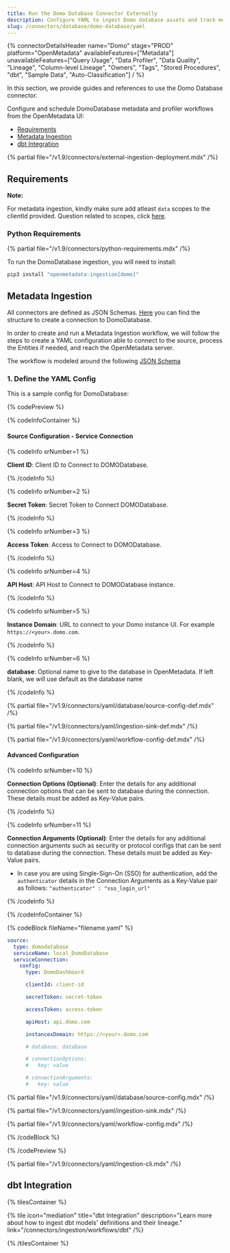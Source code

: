 ```yaml
---
title: Run the Domo Database Connector Externally
description: Configure YAML to ingest Domo database assets and track metadata like schema, usage, and dashboard relationships.
slug: /connectors/database/domo-database/yaml
---
```


{% connectorDetailsHeader
name="Domo"
stage="PROD"
platform="OpenMetadata"
availableFeatures=["Metadata"]
unavailableFeatures=["Query Usage", "Data Profiler", "Data Quality", "Lineage", "Column-level Lineage", "Owners", "Tags", "Stored Procedures", "dbt", "Sample Data", "Auto-Classification"]
/ %}

In this section, we provide guides and references to use the Domo Database connector.

Configure and schedule DomoDatabase metadata and profiler workflows from the OpenMetadata UI:

- [Requirements](#requirements)
- [Metadata Ingestion](#metadata-ingestion)
- [dbt Integration](#dbt-integration)

{% partial file="/v1.9/connectors/external-ingestion-deployment.mdx" /%}

## Requirements

**Note:**

For metadata ingestion, kindly make sure add atleast `data` scopes to the clientId provided.
Question related to scopes, click [here](https://developer.domo.com/portal/1845fc11bbe5d-api-authentication).


### Python Requirements

{% partial file="/v1.9/connectors/python-requirements.mdx" /%}

To run the DomoDatabase ingestion, you will need to install:

```bash
pip3 install "openmetadata-ingestion[domo]"
```

## Metadata Ingestion

All connectors are defined as JSON Schemas.
[Here](https://github.com/open-metadata/OpenMetadata/blob/main/openmetadata-spec/src/main/resources/json/schema/entity/services/connections/database/athenaConnection.json)
you can find the structure to create a connection to DomoDatabase.

In order to create and run a Metadata Ingestion workflow, we will follow
the steps to create a YAML configuration able to connect to the source,
process the Entities if needed, and reach the OpenMetadata server.

The workflow is modeled around the following
[JSON Schema](https://github.com/open-metadata/OpenMetadata/blob/main/openmetadata-spec/src/main/resources/json/schema/metadataIngestion/workflow.json)

### 1. Define the YAML Config

This is a sample config for DomoDatabase:

{% codePreview %}

{% codeInfoContainer %}

#### Source Configuration - Service Connection

{% codeInfo srNumber=1 %}

**Client ID**: Client ID to Connect to DOMODatabase.

{% /codeInfo %}

{% codeInfo srNumber=2 %}

**Secret Token**: Secret Token to Connect DOMODatabase.

{% /codeInfo %}

{% codeInfo srNumber=3 %}

**Access Token**: Access to Connect to DOMODatabase.

{% /codeInfo %}

{% codeInfo srNumber=4 %}

**API Host**:  API Host to Connect to DOMODatabase instance.

{% /codeInfo %}

{% codeInfo srNumber=5 %}

**Instance Domain**: URL to connect to your Domo instance UI. For example `https://<your>.domo.com`.

{% /codeInfo %}

{% codeInfo srNumber=6 %}

**database**: Optional name to give to the database in OpenMetadata. If left blank, we will use default as the database name

{% /codeInfo %}

{% partial file="/v1.9/connectors/yaml/database/source-config-def.mdx" /%}

{% partial file="/v1.9/connectors/yaml/ingestion-sink-def.mdx" /%}

{% partial file="/v1.9/connectors/yaml/workflow-config-def.mdx" /%}

#### Advanced Configuration

{% codeInfo srNumber=10 %}

**Connection Options (Optional)**: Enter the details for any additional connection options that can be sent to database during the connection. These details must be added as Key-Value pairs.

{% /codeInfo %}

{% codeInfo srNumber=11 %}

**Connection Arguments (Optional)**: Enter the details for any additional connection arguments such as security or protocol configs that can be sent to database during the connection. These details must be added as Key-Value pairs.

- In case you are using Single-Sign-On (SSO) for authentication, add the `authenticator` details in the Connection Arguments as a Key-Value pair as follows: `"authenticator" : "sso_login_url"`

{% /codeInfo %}

{% /codeInfoContainer %}

{% codeBlock fileName="filename.yaml" %}


```yaml {% isCodeBlock=true %}
source:
  type: domodatabase
  serviceName: local_DomoDatabase
  serviceConnection:
    config:
      type: DomoDashboard
```
```yaml {% srNumber=1 %}
      clientId: client-id
```
```yaml {% srNumber=2 %}
      secretToken: secret-token
```
```yaml {% srNumber=3 %}
      accessToken: access-token
```
```yaml {% srNumber=4 %}
      apiHost: api.domo.com
```
```yaml {% srNumber=5 %}
      instancexDomain: https://<your>.domo.com
```
```yaml {% srNumber=6 %}
      # database: database
```
```yaml {% srNumber=7 %}
      # connectionOptions:
      #   key: value
```
```yaml {% srNumber=8 %}
      # connectionArguments:
      #   key: value
```


{% partial file="/v1.9/connectors/yaml/database/source-config.mdx" /%}

{% partial file="/v1.9/connectors/yaml/ingestion-sink.mdx" /%}

{% partial file="/v1.9/connectors/yaml/workflow-config.mdx" /%}

{% /codeBlock %}

{% /codePreview %}

{% partial file="/v1.9/connectors/yaml/ingestion-cli.mdx" /%}

## dbt Integration

{% tilesContainer %}

{% tile
  icon="mediation"
  title="dbt Integration"
  description="Learn more about how to ingest dbt models' definitions and their lineage."
  link="/connectors/ingestion/workflows/dbt" /%}

{% /tilesContainer %}
